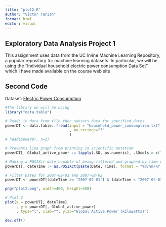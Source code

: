 ---
title: "plot2.R"
author: "Victor Tariah"
format: html
editor: visual
---

## Exploratory Data Analysis Project 1

This assignment uses data from the UC Irvine Machine Learning Repository, a popular repository for machine learning datasets. In particular, we will be using the "Individual household electric power consumption Data Set" which I have made available on the course web site

## Second Code

Dataset: [Electric Power Consumption](https://github.com/rdpeng/ExData_Plotting1 "Dataset used")

```{r}
#The library we will be using
library("data.table")

# Reads in data from file then subsets data for specified dates
powerDT <- data.table::fread(input = "household_power_consumption.txt"
                             , na.strings="?"
                             )
# head(powerDT, n=3)

# Prevents line graph from printing in scientific notation
powerDT[, Global_active_power := lapply(.SD, as.numeric), .SDcols = c("Global_active_power")]

# Making a POSIXct date capable of being filtered and graphed by time of day
powerDT[, dateTime := as.POSIXct(paste(Date, Time), format = "%d/%m/%Y %H:%M:%S")]

# Filter Dates for 2007-02-01 and 2007-02-02
powerDT <- powerDT[(dateTime >= "2007-02-01") & (dateTime < "2007-02-03")]

png("plot2.png", width=480, height=480)

# Plot 2
plot(x = powerDT[, dateTime]
     , y = powerDT[, Global_active_power]
     , type="l", xlab="", ylab="Global Active Power (kilowatts)")

dev.off()
```

